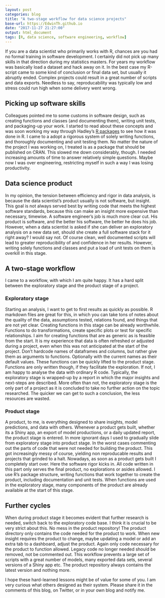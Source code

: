 ```yaml
---
layout: post
categories: blog
title: "A two-stage workflow for data science projects"
base-url: https://EdwinTh.github.io
date: "2017-11-27 21:27:00"
output: html_document
tags: [R, data science, software engineering, workflow]
---
```


If you are a data scientist who primarily works with R, chances are you had no formal training in software development. I certainly did not pick up many skills in that direction during my statistics masters. For years my workflow was basically load a dataset and hack away on it. In the best case my R-script came to some kind of conclusion or final data set, but usually it abruptly ended. Complex projects could result in a great number of scripts and data exports. Needless to say, reproducability was typically low and stress could run high when some delivery went wrong.

## Picking up software skills

Colleagues pointed me to some customs in software design, such as creating functions and classes (and documenting them), writing unit tests, and packaging-up your work. I started to read about these concepts and was soon working my way through Hadley's [R packages](http://r-pkgs.had.co.nz/) to see how it was done in R. I came to a adopt a rigorous system of solely writing functions, and thoroughly documenting and unit testing them. No matter the nature of the project I was working on, I treated is as a package that should be published on CRAN. This slowed me down considerably, though. I needed increasing amounts of time to answer relatively simple questions. Maybe now I was over engineering, restricting myself in such a way I was losing productivity.

## Data science product

In my opinion, the tension between efficiency and rigor in data analysis, is because the data scientist's product usually is not software, but insight. This goal is not always served best by writing code that meets the highest software standards, because this can make an insight more expensive than necessary, timewise. A software engineer's job is much more clear cut. His product is software, and the better his software, the better he does his job. However, when a data scientist is asked if she can deliver an exploratory analysis on a new data set, should she create a full software stack for it right away? I would say not. Of course clean, well documented scripts will lead to greater reproducibility of and confidence in her results. However, writing solely functions and classes and put a load of unit tests on them is overkill in this stage.

## A two-stage workflow

I came to a workflow, with which I am quite happy. It has a hard split between the exploratory stage and the product stage of a project.

### Exploratory stage

Starting an analysis, I want to get to first results as quickly as possible. R markdown files are great for this, in which you can take tons of notes about the quality of the data, assumptions tested, relations found, and things that are not yet clear. Creating functions in this stage can be already worthwhile. Functions to do transformations, create specific plots or test for specific relationships. I aim for creating functions that are as generic as is feasible from the start. It is my experience that data is often refreshed or adjusted during a project, even when this was not anticipated at the start of the project. Don't hardcode names of dataframes and columns, but rather give them as arguments to functions. Optionally with the current names as their default values. These functions can be quickly lifted to the product stage. Functions are only written though, if they facilitate the exploration. If not, I am happy to analyse the data with ordinary R code. Typically, the exploratory stage is wrapped-up by a report in which the major insights and next-steps are described. More often than not, the exploratory stage is the only part of a project as it is concluded to take no further action on the topic researched. The quicker we can get to such a conclusion, the less resources are wasted.

### Product stage

A product, to me, is everything designed to share insights, model predictions, and data with others. Whenever a product gets built, whether its a Shiny app, an export of model productions, or a daily updated report, the product stage is entered. In more ignorant days I used to gradually slide from exploratory stage into product stage. In the worst cases commenting out the parts of code that were not needed for building the product. This got increasingly messy of course, yielding non reproducable results and projects that grinded to a halt. Nowadays, as soon as a product gets built I completely start over. Here the software rigor kicks in. All code written in this part only serves the final product, no explorations or asides allowed. I use R's package structure, writing functions that work together to create the product, including documentation and unit tests. When functions are used in the exploratory stage, many components of the product are already available at the start of this stage.

## Further cycles

When during product stage it becomes evident that further research is needed, switch back to the exploratory code base. I think it is crucial to be very strict about this. No mess in the product repository! The product directory only contains the code needed for the product to work. When new insight requires the product to change, maybe updating a model or add an extra tab to a dashboard, adjust the product. Again only code necessary for the product to function allowed. Legacy code no longer needed should be removed, not be commented out. This workflow prevents a large set of scripts with a great number of models, many exported data sets, several versions of a Shiny app etc. The product repository always contains the latest version and nothing more.

I hope these hard-learned lessons might be of value for some of you. I am very curious what others designed as their system. Please share it in the comments of this blog, on Twitter, or in your own blog and notify me. 
